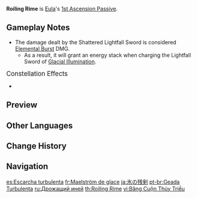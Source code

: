 {{Talent Infobox
|image         = Talent Roiling Rime.png
|character     = Eula
|type          = 1st Ascension Passive
|info          = If 2 stacks of Grimheart are consumed upon unleashing the Holding Mode of [[Icetide Vortex]], a Shattered Lightfall Sword will be created that will explode immediately, dealing 50% of the basic {{Color|Physical DMG}} dealt by a Lightfall Sword created by [[Glacial Illumination]].
|scale_att1    = Elemental Burst
|utility1      = Physical DMG
}}
'''Roiling Rime''' is [[Eula]]'s [[1st Ascension Passive]].

==Gameplay Notes==
*The damage dealt by the Shattered Lightfall Sword is considered [[Elemental Burst]] DMG.
**As a result, it will grant an energy stack when charging the Lightfall Sword of [[Glacial Illumination]].

;<big>Constellation Effects</big>
*{{Talent Note|constellation|6|Noble Obligation}}

==Preview==
{{Preview
|file    = Roiling Rime Preview
}}

==Other Languages==
{{Other Languages
|en      = Roiling Rime
|zhs     = 潮卷冰削
|zhs_rm  = Cháo Juǎn Bīng Xuē
|zht     = 潮捲冰削
|zht_rm  = Cháo Juǎn Bīng Xuè
|zh_tl   = 
|ja      = 氷の残剣
|ja_rm   = Koori no Zangen{{Assumed}}
|ja_tl   = Icy Sword Remains
|ko      = 소용돌이치는 서리
|ko_tl   = Swirling Frost
|es      = Escarcha turbulenta
|es_tl   = Turbulent Frost
|fr      = Maelström de glace
|fr_tl   = Maelstrom of Ice
|ru      = Дрожащий иней
|ru_tl   = Shivering Hoarfrost
|th      = Roiling Rime
|vi      = Băng Cuộn Thủy Triều
|vi_tl   = Ice Rolling Tides
|de      = Eisschwert in brausenden Wogen
|de_tl   = Icesword in Roaring Billows
|id      = Roiling Rime
|pt      = Geada Turbulenta
|pt_tl   = Turbulent Rime
|tr      = Çalkantılı Ayaz
|tr_tl   = Turbulent Frost
|it      = Brina turbolenta
|it_tl   = Turbulent Rime
}}

==Change History==
{{Change History|1.5}}

==Navigation==
{{Talent Navbox|Eula}}

[[es:Escarcha turbulenta]]
[[fr:Maelström de glace]]
[[ja:氷の残剣]]
[[pt-br:Geada Turbulenta]]
[[ru:Дрожащий иней]]
[[th:Roiling Rime]]
[[vi:Băng Cuộn Thủy Triều]]